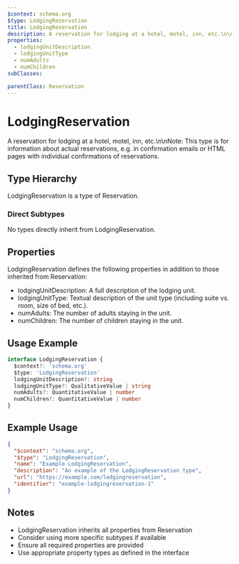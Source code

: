 ```yaml
---
$context: schema.org
$type: LodgingReservation
title: LodgingReservation
description: A reservation for lodging at a hotel, motel, inn, etc.\n\nNote: This type is for information about actual reservations, e.g. in confirmation emails or HTML pages with individual confirmations of reservations.
properties:
  - lodgingUnitDescription
  - lodgingUnitType
  - numAdults
  - numChildren
subClasses:

parentClass: Reservation
---
```


# LodgingReservation

A reservation for lodging at a hotel, motel, inn, etc.\n\nNote: This type is for information about actual reservations, e.g. in confirmation emails or HTML pages with individual confirmations of reservations.

## Type Hierarchy

LodgingReservation is a type of Reservation.

### Direct Subtypes

No types directly inherit from LodgingReservation.

## Properties

LodgingReservation defines the following properties in addition to those inherited from Reservation:

- lodgingUnitDescription: A full description of the lodging unit.
- lodgingUnitType: Textual description of the unit type (including suite vs. room, size of bed, etc.).
- numAdults: The number of adults staying in the unit.
- numChildren: The number of children staying in the unit.

## Usage Example

```typescript
interface LodgingReservation {
  $context?: 'schema.org'
  $type: 'LodgingReservation'
  lodgingUnitDescription?: string
  lodgingUnitType?: QualitativeValue | string
  numAdults?: QuantitativeValue | number
  numChildren?: QuantitativeValue | number
}
```

## Example Usage

```json
{
  "$context": "schema.org",
  "$type": "LodgingReservation",
  "name": "Example LodgingReservation",
  "description": "An example of the LodgingReservation type",
  "url": "https://example.com/lodgingreservation",
  "identifier": "example-lodgingreservation-1"
}
```

## Notes

- LodgingReservation inherits all properties from Reservation
- Consider using more specific subtypes if available
- Ensure all required properties are provided
- Use appropriate property types as defined in the interface
